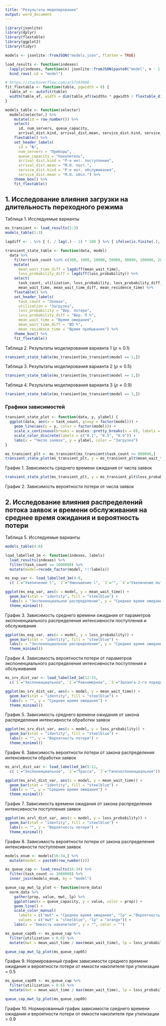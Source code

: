 ```yaml
---
title: "Результаты моделирования"
output: word_document
---
```


```r
library(jsonlite)
library(dplyr)
library(flextable)
library(ggplot2)
library(tidyr)

models <- jsonlite::fromJSON("models.json", flatten = TRUE)

load_results <- function(indexes)
  lapply(indexes, function(n) jsonlite::fromJSON(paste0("model", n - 1, ".json"))) %>%
  bind_rows(.id = "model")
```

```r
# https://stackoverflow.com/a/57193998
fit_flextable <- function(table, pgwidth = 8) {
  table_af <- autofit(table)
  width(table_af, width = dim(table_af)$widths * pgwidth / flextable_dim(table_af)$widths)
}

models_table <- function(selector)
  models[selector,] %>%
    mutate(id = row_number()) %>%
    select(
      id, num_servers, queue_capacity,
      arrival_dist.kind, arrival_dist.mean, service_dist.kind, service_dist.mean) %>%
    flextable() %>%
    set_header_labels(
      id = "№",
      num_servers = "Приборы",
      queue_capacity = "Накопитель",
      arrival_dist.kind = "Р-е инт. поступления",
      arrival_dist.mean = "М.О. пост.",
      service_dist.kind = "Р-е инт. обслуживания",
      service_dist.mean = "М.О. обсл.") %>%
    theme_box() %>%
    fit_flextable()
```

## 1. Исследование влияния загрузки на длительность переходного режима

Таблица 1. Исследуемые варианты

```r
ms_transient <- load_results(1:3)
models_table(1:3)
```

```r
lagdiff <- . %>% { (. / lag(.) - 1) * 100 } %>% { ifelse(is.finite(.), round(., digits = 2), 0) }

transient_state_table <- function(data, model)
  data %>%
    filter(task_count %in% c(300, 1000, 10000, 50000, 80000, 100000, 200000, 400000, 600000, 800000, 1000000)) %>%
    mutate(
      mean_wait_time_diff = lagdiff(mean_wait_time),
      loss_probability_diff = lagdiff(loss_probability)) %>%
    select(
      task_count, utilization, loss_probability, loss_probability_diff,
      mean_wait_time, mean_wait_time_diff, mean_residence_time) %>%
    flextable() %>%
    set_header_labels(
      task_count = "Заявок",
      utilization = "Загрузка",
      loss_probability = "Вер. потери",
      loss_probability_diff = "Вер. П %",
      mean_wait_time = "Время ожидания",
      mean_wait_time_diff = "ВО %",
      mean_residence_time = "Время пребывания") %>%
    theme_box() %>%
    fit_flextable()
```

Таблица 2. Результаты моделирования варианта 1 ($\rho \approx 0.1$)

```r
transient_state_table(ms_transient[ms_transient$model == 1,])
```

Таблица 3. Результаты моделирования варианта 2 ($\rho \approx 0.5$)

```r
transient_state_table(ms_transient[ms_transient$model == 2,])
```

Таблица 4. Результаты моделирования варианта 3 ($\rho \approx 0.9$)

```r
transient_state_table(ms_transient[ms_transient$model == 3,])
```

### Графики зависимостей

```r
transient_state_plot <- function(data, y, ylabel) {
  ggplot(data, aes(x = task_count, group = factor(model))) +
    geom_line(aes(y = y, color = factor(model))) +
    scale_x_continuous(breaks = scales::pretty_breaks(n = 8), labels = function(x) format(x, scientific = FALSE)) +
    scale_color_discrete(labels = c("0.1", "0.5", "0.9")) +
    labs(x = "Число заявок", y = ylabel, color = "Загрузка")
}
```

```r
ms_transient_plt <- ms_transient[ms_transient$task_count <= 800000,]
transient_state_plot(ms_transient_plt, y = ms_transient_plt$mean_wait_time, ylabel = "Среднее время ожидания")
```

График 1. Зависимость среднего времени ожидания от числа заявок

```r
transient_state_plot(ms_transient_plt, y = ms_transient_plt$loss_probability, ylabel = "Вероятность потери")
```

График 2. Зависимость вероятности потери от числа заявок

## 2. Исследование влияния распределений потока заявок и времени обслуживания на среднее время ожидания и вероятность потери

Таблица 5. Исследуемые варианты

```r
models_table(4:8)
```

```r
load_labelled_1m <- function(indexes, labels)
  load_results(indexes) %>%
  filter(task_count == 1000000) %>%
  mutate(model=recode_factor(model, !!!labels))

ms_exp_var <- load_labelled_1m(4:8,
  c(`1`="Увеличение l", `2`="Уменьшение l", `3`="", `4`="Увеличение mu", `5`="Уменьшение mu"))

ggplot(ms_exp_var, aes(x = model, y = mean_wait_time)) +
  geom_bar(stat = "identity", fill = "steelblue") +
  labs(x = "Экспоненциальное распределение", y = "Среднее время ожидания") +
  theme_minimal()
```

График 3. Зависимость среднего времени ожидания от параметров экспоненциального распределения интенсивности поступления и обслуживания

```r
ggplot(ms_exp_var, aes(x = model, y = loss_probability)) +
  geom_bar(stat = "identity", fill = "steelblue") +
  labs(x = "Экспоненциальное распределение", y = "Среднее время ожидания") +
  theme_minimal()
```

График 4. Зависимость вероятности потери от параметров экспоненциального распределения интенсивности поступления и обслуживания


```r
ms_srv_dist_var <- load_labelled_1m(12:15,
  c(`1`="Экспоненциальное", `2`="Равномерное", `3`="Эрланга 2-го порядка", `4`="Гиперэкспоненциальное"))

ggplot(ms_srv_dist_var, aes(x = model, y = mean_wait_time)) +
  geom_bar(stat = "identity", fill = "steelblue") +
  labs(x = "", y = "Среднее время ожидания") +
  theme_minimal()
```

График 5. Зависимость среднего времени ожидания от закона распределения интенсивности обработки заявок

```r
ggplot(ms_srv_dist_var, aes(x = model, y = loss_probability)) +
  geom_bar(stat = "identity", fill = "steelblue") +
  labs(x = "", y = "Вероятность потери") +
  theme_minimal()
```

График 6. Зависимость вероятности потери от закона распределения интенсивности обработки заявок

```r
ms_arvl_dist_var <- load_labelled_1m(9:11,
  c(`1`="Экспоненциальное", `2`="Трасса", `3`="Гипоэкспоненциальное"))

ggplot(ms_arvl_dist_var, aes(x = model, y = mean_wait_time)) +
  geom_bar(stat = "identity", fill = "steelblue") +
  labs(x = "", y = "Среднее время ожидания") +
  theme_minimal()
```

График 7. Зависимость времени ожидания от закона распределения интенсивности поступления заявок

```r
ggplot(ms_arvl_dist_var, aes(x = model, y = loss_probability)) +
  geom_bar(stat = "identity", fill = "steelblue") +
  labs(x = "", y = "Вероятность потери") +
  theme_minimal()
```

График 8. Зависимость вероятности потери от закона распределения интенсивности поступления заявок

```r
models_enum <- models[16:34,] %>%
  mutate(model = paste0(row_number()))

ms_queue_cap <- load_results(16:34) %>%
  filter(task_count == 1000000) %>%
  inner_join(models_enum, by = "model")

queue_cap_mwt_lp_plot <- function(norm_data)
  norm_data %>%
    gather(prop, value, mwt, lp) %>%
    ggplot(aes(x = queue_capacity, y = value, color = prop)) +
    geom_line() +
    scale_color_manual(
      labels = c("mwt" = "Среднее время ожидания", "lp" = "Вероятность потери"),
      values = c("mwt" = "steelblue", "lp" = "orange")) +
    labs(x = "Емкость накопителя", y = "", color = "")

ms_queue_cap05 <- ms_queue_cap %>%
  filter(utilization < 0.6) %>%
  mutate(mwt = mean_wait_time / max(mean_wait_time), lp = loss_probability / max(loss_probability))

queue_cap_mwt_lp_plot(ms_queue_cap05)
```

График 9. Нормированный график зависимости среднего времени ожидания и вероятности потери от емкости накопителя при утилизации = 0.5

```r
ms_queue_cap09 <- ms_queue_cap %>%
  filter(utilization > 0.6) %>%
  mutate(mwt = mean_wait_time / max(mean_wait_time), lp = loss_probability / max(loss_probability))

queue_cap_mwt_lp_plot(ms_queue_cap09)
```

График 10. Нормированный график зависимости среднего времени ожидания и вероятности потери от емкости накопителя при утилизации = 0.9